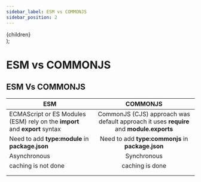 ```yaml
---
sidebar_label: ESM vs COMMONJS
sidebar_position: 2
---
```


  <div style={{ display: "flex" }}>{children}</div>
);

# ESM vs COMMONJS

## ESM Vs COMMONJS

| ESM                                                                         |                                        COMMONJS                                         |
| --------------------------------------------------------------------------- | :-------------------------------------------------------------------------------------: |
| ECMAScript or ES Modules (ESM) rely on the **import** and **export** syntax | CommonJS (CJS) approach was default approach it uses **require** and **module.exports** |
| Need to add **type:module** in **package.json**                             |                    Need to add **type:commonjs** in **package.json**                    |
| Asynchronous                                                                |                                       Synchronous                                       |
| caching is not done                                                         |                                     caching is done                                     |
| <Gist id="c5adf21234a7b369aaf88cfbabb12303" />                              |                     <Gist id="097b897ef8b1e7ba01b736deb9b1758c" />                      |
| <Gist id="dd820e40ee087d3fba8ec80f3c2b30c7"/>                               |                      <Gist id="6a863c7df0857fffa9295a042e6dcc90"/>                      |

